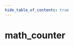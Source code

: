 ```yaml
---
hide_table_of_contents: true
---
```


<!---
!!!!!!
THIS PAGE IS AUTOGENERATED FROM GAME FGD DEFINITIONS!
DO NOT EDIT MANUALLY!
!!!!!!

In order to make edits, you can make an annotation file in /fgd_dump_overrides
-->


# math_counter



<Tabs queryString="game">
    
<TabItem value="cs2" label="Counter-Strike 2">
    <CS2Page />
</TabItem>

<TabItem value="steamvr" label="SteamVR Home">
    <STEAMVRPage />
</TabItem>

<TabItem value="dota2" label="Dota 2">
    <DOTA2Page />
</TabItem>

<TabItem value="hla" label="Half-Life: Alyx">
    <HLAPage />
</TabItem>

</Tabs>
